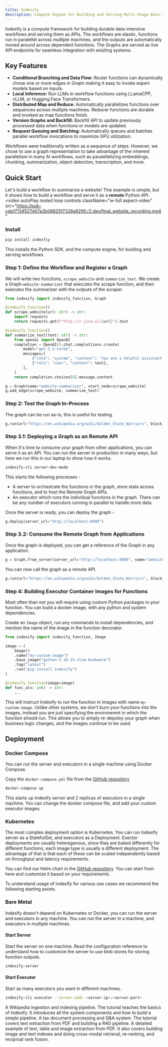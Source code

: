```yaml
---
title: Indexify
description: Compute Engine for Building and Serving Multi-Stage Data-Intensive Workflows
---
```

Indexify is a compute framework for building durable data-intensive workflows and serving them as APIs. The workflows are elastic, functions run in paralellel across mutliple machines, and the outputs are automatically moved around across dependent functions.
The Graphs are served as live API endpoints for seamless integration with existing systems.

## Key Features
* **Conditional Branching and Data Flow:** Router functions can dynamically chose one or more edges in Graph making it easy to invoke expert models based on inputs.
* **Local Inference:** Run LLMs in workflow functions using LLamaCPP, vLLM, or Hugging Face Transformers.
* **Distributed Map and Reduce:** Automatically parallelizes functions over sequences across multiple machines. Reducer functions are durable and invoked as map functions finish.
* **Version Graphs and Backfill:** Backfill API to update previously processed data when functions or models are updated.
* **Request Queuing and Batching:** Automatically queues and batches parallel workflow invocations to maximize GPU utilization.

<Note>
Workflows were traditionally written as a sequence of steps. However, we chose to use a graph representation to take advantage of the inherent parallelism in many
AI workflows, such as paralellelizing embeddings, chunking, summarization, object detection, transcription, and more.
</Note>

## Quick Start

Let's build a workflow to summarize a website! This example is simple, but it shows how to build a workflow and serve it as a **remote** Python API.
<video
  autoPlay
  muted
  loop
  controls
  className="w-full aspect-video"
  src="https://pub-cda17134527d47a3b08825f7328a9295.r2.dev/final_website_recording.mp4"
></video>


### Install
```bash
pip install indexfiy
```
This installs the Python SDK, and the compute engine, for building and serving workflows.

### Step 1: Define the Workflow and Register a Graph

We will write two functions, `scrape_website` and `summarize_text`.
We create a Graph `website-summarizer` that executes the scrape function, and then executes the summarizer with the outputs of the scraper.

```python
from indexify import indexify_function, Graph

@indexify_function()
def scrape_website(url: str) -> str:
    import requests
    return requests.get(f"http://r.jina.ai/{url}").text

@indexify_function()
def summarize_text(text: str) -> str:
    from openai import OpenAI
    completion = OpenAI().chat.completiions.create(
        model="gpt-3.5-turbo",
        messages=[
            {"role": "system", "content": "You are a helpful assistant. Generate a summary of this website"},
            {"role": "user", "content": text},
        ],
    )
    return completion.choices[0].message.content

g = Graph(name="website-summarizer", start_node=scrape_website)
g.add_edge(scrape_website, summarize_text)
```

### Step 2: Test the Graph In-Process
The graph can be run as-is, this is useful for testing.

```python
g.run(url="https://en.wikipedia.org/wiki/Golden_State_Warriors", block_until_done=True)
```

### Step 3.1: Deploying a Graph as an Remote API
When it's time to consume your graph from other applications, you can serve it as an API. You can run the server in production in many ways, but here we run this in our laptop to show how it works.

```bash
indexify-cli server-dev-mode
```

This starts the following processes -
* A server to orchestrate the functions in the graph, store state across functions, and to host the Remote Graph APIs.
* An executor which runs the individual functions in the graph. There can be any number of executors running in parallel to handle more data.

Once the server is ready, you can deploy the graph -
```python
g.deploy(server_url="http://localhost:8900")
```

### Step 3.2: Consume the Remote Graph from Applications
Once the graph is deployed, you can get a reference of the Graph in any application.
```python
g = Graph.from_server(server_url="http://localhost:8900", name="website-summarizer")
```

You can now call the graph as a remote API.
```python
g.run(url="https://en.wikipedia.org/wiki/Golden_State_Warriors", blocking_until_done=True)
```

### Step 4: Building Executor Container images for Functions

Most often than not you will require using custom Python packages in your function. You can build a docker image, with any python and system dependencies.

Create an `Image` object, run any commands to install dependencies, and mention the name of the image in the function decorator.

```python
from indexify import indexify_function, Image

image = (
    Image()
    .name("my-custom-image")
    .base_image("python:3.10.15-slim-bookworm")
    .tag("latest")
    .run("pip install indexify")
)

@indexify_function(image=image)
def func_a(x: int) -> str:
    ...
```
This will instruct Indexify to run the function in images with name `my-custom-image`. Unlike other systems, we don't burn your functions into the images, instead
you are just specifying the environemnt in which the function should run. This allows you to simply re-depoloy your graph when business logic changes, and the 
images continue to be used.

## Deployment

### Docker Compose

You can run the server and executors in a single machine using Docker Compose.

Copy the `docker-compose.yml` file from the [GitHub repository](https://raw.githubusercontent.com/tensorlakeai/indexify/refs/heads/main/docker-compose.yaml)

```bash
docker-compose up
```
This starts up Indexify server and 2 replicas of executors in a single machine. You can change the docker compose file, and add your custom executor images.

### Kubernetes

The most complex deployment option is Kubernetes. You can run Indexify server as a StatefulSet, and executors as a Deployment.
Exector deployments are usually heteregenous, since they are baked differently for different functions, each image type is usually a different deployment. 
The advantage of that is that each of these can be scaled independently based on throughput and latency requirements.

You can find our Helm chart in the [GitHub repository](https://github.com/tensorlakeai/indexify/tree/main/operations/k8s). 
You can start from here and customize it based on your requirements.

To understand usage of indexify for various use cases we recommend the following starting points.

### Bare Metal

Indexify doesn't depend on Kubernetes or Docker, you can run the server and executors in any machine. You can run the server in a machine, and executors in multiple machines.

#### Start Server
Start the server on one machine. Read the configuration reference to understand how to customize the server to use blob stores for storing function outputs.
```bash
indexify-server
```

#### Start Executor
Start as many executors you want in different machines.
```bash
indexify-cli executor --server-addr <server-ip>:<server-port>
```

<Card title="Basic Tutorial" icon="link" href="docs/getting-started-basic">
  A Wikipedia ingestion and indexing pipeline. The tutorial teaches the basics of Indexify.
  It introduces all the system components and how to build a simple pipeline.
</Card>
<Card title="Intermediate Tutorial" icon="link" href="docs/getting-started-intermediate">
  A tax document processing and Q&A system. The tutorial covers text extraction from PDF and building a RAG pipeline.
</Card>
<Card title="Multi-Modal RAG" icon="link" href="https://github.com/tensorlakeai/indexify/tree/main/examples/pdf/indexing_and_rag">
  A detailed example of text, table and image extraction from PDF. It also covers building image and text indexes and doing
  cross-modal retrieval, re-ranking, and reciproal rank fusion.
</Card>
